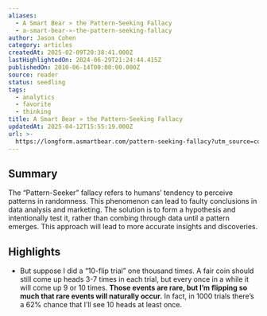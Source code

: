 ```yaml
---
aliases:
  - A Smart Bear » the Pattern-Seeking Fallacy
  - a-smart-bear-»-the-pattern-seeking-fallacy
author: Jason Cohen
category: articles
createdAt: 2025-02-09T20:38:41.000Z
lastHighlightedOn: 2024-06-29T21:24:44.415Z
publishedOn: 2010-06-14T00:00:00.000Z
source: reader
status: seedling
tags:
  - analytics
  - favorite
  - thinking
title: A Smart Bear » the Pattern-Seeking Fallacy
updatedAt: 2025-04-12T15:55:19.000Z
url: >-
  https://longform.asmartbear.com/pattern-seeking-fallacy?utm_source=convertkit&utm_medium=email&utm_campaign=asmartbear_newsletter
---
```

## Summary

The “Pattern-Seeker” fallacy refers to humans’ tendency to perceive patterns in randomness. This phenomenon can lead to faulty conclusions in data analysis and marketing. The solution is to form a hypothesis and intentionally test it, rather than combing through data until a pattern emerges. This approach will lead to more accurate insights and discoveries.

## Highlights

- But suppose I did a “10-flip trial” one thousand times. A fair coin should still come up heads 3-7 times in each trial, but every once in a while it will come up 9 or 10 times. **Those events are rare, but I’m flipping so much that rare events will naturally occur.** In fact, in 1000 trials there’s a 62% chance that I’ll see 10 heads at least once.
